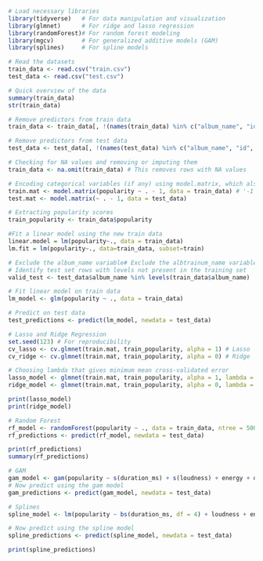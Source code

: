 ```{r}
# Load necessary libraries
library(tidyverse)   # For data manipulation and visualization
library(glmnet)      # For ridge and lasso regression
library(randomForest)# For random forest modeling
library(mgcv)        # For generalized additive models (GAM)
library(splines)     # For spline models

# Read the datasets
train_data <- read.csv("train.csv")
test_data <- read.csv("test.csv")

# Quick overview of the data
summary(train_data)
str(train_data)

# Remove predictors from train data
train_data <- train_data[, !(names(train_data) %in% c("album_name", "id", "track_name"))]

# Remove predictors from test data
test_data <- test_data[, !(names(test_data) %in% c("album_name", "id", "track_name"))]
```

```{r}
# Checking for NA values and removing or imputing them
train_data <- na.omit(train_data) # This removes rows with NA values

# Encoding categorical variables (if any) using model.matrix, which also handles dummy variables
train.mat <- model.matrix(popularity ~ . - 1, data = train_data) # '-1' to exclude intercept
test.mat <- model.matrix(~ . - 1, data = test_data)

# Extracting popularity scores
train_popularity <- train_data$popularity
```

```{r}

#Fit a linear model using the new train data  
linear.model = lm(popularity~., data = train_data)
lm.fit = lm(popularity~., data=train_data, subset=train)

# Exclude the album_name variable# Exclude the albtrainum_name variable
# Identify test set rows with levels not present in the training set
valid_test <- test_data$album_name %in% levels(train_data$album_name)

# Fit linear model on train data
lm_model <- glm(popularity ~ ., data = train_data)

# Predict on test data
test_predictions <- predict(lm_model, newdata = test_data)
```

```{r}
# Lasso and Ridge Regression
set.seed(123) # For reproducibility
cv_lasso <- cv.glmnet(train.mat, train_popularity, alpha = 1) # Lasso
cv_ridge <- cv.glmnet(train.mat, train_popularity, alpha = 0) # Ridge

# Choosing lambda that gives minimum mean cross-validated error
lasso_model <- glmnet(train.mat, train_popularity, alpha = 1, lambda = cv_lasso$lambda.min)
ridge_model <- glmnet(train.mat, train_popularity, alpha = 0, lambda = cv_ridge$lambda.min)

print(lasso_model)
print(ridge_model)
```


```{r}
# Random Forest
rf_model <- randomForest(popularity ~ ., data = train_data, ntree = 500)
rf_predictions <- predict(rf_model, newdata = test_data)

print(rf_predictions)
summary(rf_predictions)
```


```{r}
# GAM
gam_model <- gam(popularity ~ s(duration_ms) + s(loudness) + energy + danceability, data = train_data)
# Now predict using the gam model
gam_predictions <- predict(gam_model, newdata = test_data)
```

```{r}
# Splines
spline_model <- lm(popularity ~ bs(duration_ms, df = 4) + loudness + energy + danceability, data = train_data)

# Now predict using the spline model
spline_predictions <- predict(spline_model, newdata = test_data)

print(spline_predictions)

```


